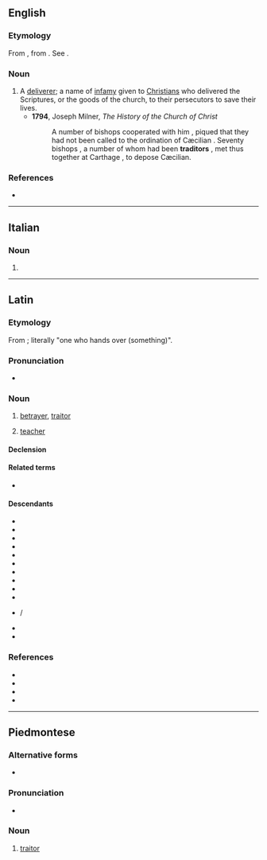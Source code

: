 ==English==

===Etymology===
From {{der|en|la|traditor||betrayer}}, from {{m|la|trado||I hand over}}. See {{m|en|traitor}}.

===Noun===
{{en-noun|s|traditores}}

# A [[deliverer]]; a name of [[infamy]] given to [[Christian]]s who delivered the Scriptures, or the goods of the church, to their persecutors to save their lives.
#* '''1794''', Joseph Milner, ''The History of the Church of Christ''
#*:A number of bishops cooperated with him , piqued that they had not been called to the ordination of Cæcilian . Seventy bishops , a number of whom had been '''traditors''' , met thus together at Carthage , to depose Cæcilian.

===References===
* {{R:Webster 1913}}

----

==Italian==

===Noun===
{{it-noun|m|apoc=1}}

# {{apocopic form of|it|traditore}}

----

==Latin==

===Etymology===
From {{af|la|trādō|t1=give up, hand over|-tor}}; literally "one who hands over (something)".

===Pronunciation===
* {{la-IPA|trāditor}}

===Noun===
{{la-noun|trāditor<3>|f=trāditrīx}}

# [[betrayer]], [[traitor]]
#: {{syn|la|index}}
# [[teacher]]
#: {{syn|la|magister}}

====Declension====
{{la-ndecl|trāditor<3>}}

====Related terms====
* {{l|la|trāditiō}}

====Descendants====
{{top4}}
* {{desc|sq|tradhtar|tradhëtar}}
* {{desc|br|treitour}}
* {{desc|ca|traïdor}}
* {{desc|nl|treiteren}}
* {{desc|ht|trèt}}
* {{desc|it|traditore}}
* {{desc|oc|traïdor|traite}}
* {{desctree|fro|traitor}}
* {{desc|pro|trachor}}
* {{desctree|roa-opt|traedor}}
* {{desc|pms|traditor}}/{{l|pms|traditur}}
* {{desc|es|traidor}}
* {{desc|ro|trădător}}
{{bottom}}

===References===
* {{R:L&S}}
* {{R:Elementary Lewis}}
* {{R:du Cange}}
* {{R:Gaffiot}}

----

==Piedmontese==

===Alternative forms===
* {{alter|pms|traditur}}

===Pronunciation===
* {{IPA|pms|/tradiˈtur/}}

===Noun===
{{head|pms|noun|g=m|plural|traditor}}

# [[traitor]]